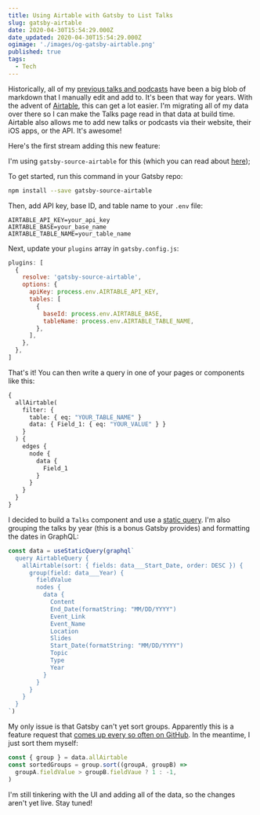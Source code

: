 ```yaml
---
title: Using Airtable with Gatsby to List Talks
slug: gatsby-airtable
date: 2020-04-30T15:54:29.000Z
date_updated: 2020-04-30T15:54:29.000Z
ogimage: './images/og-gatsby-airtable.png'
published: true
tags:
  - Tech
---
```



Historically, all of my [previous talks and podcasts](http://www.samjulien.com/talks) have been a big blob of markdown that I manually edit and add to. It's been that way for years. With the advent of [Airtable](https://airtable.com/), this can get a lot easier. I'm migrating all of my data over there so I can make the Talks page read in that data at build time. Airtable also allows me to add new talks or podcasts via their website, their iOS apps, or the API. It's awesome!

Here's the first stream adding this new feature:

<YouTube shortCode="rxrcFYZ-nHQ" />

I'm using `gatsby-source-airtable` for this (which you can read about [here](https://www.gatsbyjs.org/packages/gatsby-source-airtable/));

To get started, run this command in your Gatsby repo:

```bash
npm install --save gatsby-source-airtable
```

Then, add API key, base ID, and table name to your `.env` file:

```
AIRTABLE_API_KEY=your_api_key
AIRTABLE_BASE=your_base_name
AIRTABLE_TABLE_NAME=your_table_name
```

Next, update your `plugins` array in `gatsby.config.js`:

```js
plugins: [
  {
    resolve: 'gatsby-source-airtable',
    options: {
      apiKey: process.env.AIRTABLE_API_KEY,
      tables: [
        {
          baseId: process.env.AIRTABLE_BASE,
          tableName: process.env.AIRTABLE_TABLE_NAME,
        },
      ],
    },
  },
]
```

That's it! You can then write a query in one of your pages or components like this:

```graphql
{
  allAirtable(
    filter: {
      table: { eq: "YOUR_TABLE_NAME" }
      data: { Field_1: { eq: "YOUR_VALUE" } }
    }
  ) {
    edges {
      node {
        data {
          Field_1
        }
      }
    }
  }
}
```

I decided to build a `Talks` component and use a [static query](https://www.gatsbyjs.org/docs/static-query/). I'm also grouping the talks by year (this is a bonus Gatsby provides) and formatting the dates in GraphQL:

```jsx
const data = useStaticQuery(graphql`
  query AirtableQuery {
    allAirtable(sort: { fields: data___Start_Date, order: DESC }) {
      group(field: data___Year) {
        fieldValue
        nodes {
          data {
            Content
            End_Date(formatString: "MM/DD/YYYY")
            Event_Link
            Event_Name
            Location
            Slides
            Start_Date(formatString: "MM/DD/YYYY")
            Topic
            Type
            Year
          }
        }
      }
    }
  }
`)
```

My only issue is that Gatsby can't yet sort groups. Apparently this is a feature request that [comes up every so often on GitHub](https://github.com/gatsbyjs/gatsby/issues/17690). In the meantime, I just sort them myself:

```js
const { group } = data.allAirtable
const sortedGroups = group.sort((groupA, groupB) =>
  groupA.fieldValue > groupB.fieldVaue ? 1 : -1,
)
```

I'm still tinkering with the UI and adding all of the data, so the changes aren't yet live. Stay tuned!
